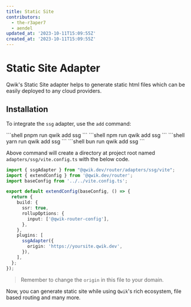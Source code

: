```yaml
---
title: Static Site
contributors:
  - the-r3aper7
  - aendel
updated_at: '2023-10-11T15:09:55Z'
created_at: '2023-10-11T15:09:55Z'
---
```



# Static Site Adapter

Qwik's Static Site adapter helps to generate static html files which can be easily deployed to any cloud providers.

## Installation

To integrate the `ssg` adapter, use the `add` command:


<PackageManagerTabs>
<span q:slot="pnpm">
```shell
pnpm run qwik add ssg
```
</span>
<span q:slot="npm">
```shell
npm run qwik add ssg
```
</span>
<span q:slot="yarn">
```shell
yarn run qwik add ssg
```
</span>
<span q:slot="bun">
```shell
bun run qwik add ssg
```
</span>
</PackageManagerTabs>

Above command will create a directory at project root named `adapters/ssg/vite.config.ts` with the below code.

```ts title="adapters/ssg/vite.config.ts"
import { ssgAdapter } from "@qwik.dev/router/adapters/ssg/vite";
import { extendConfig } from '@qwik.dev/router';
import baseConfig from '../../vite.config.ts';

export default extendConfig(baseConfig, () => {
  return {
    build: {
      ssr: true,
      rollupOptions: {
        input: ['@qwik-router-config'],
      },
    },
    plugins: [
      ssgAdapter({
        origin: 'https://yoursite.qwik.dev',
      }),
    ],
  };
});
```

> Remember to change the `origin` in this file to your domain.

Now, you can generate static site while using `Qwik`'s rich ecosystem, file based routing and many more.
